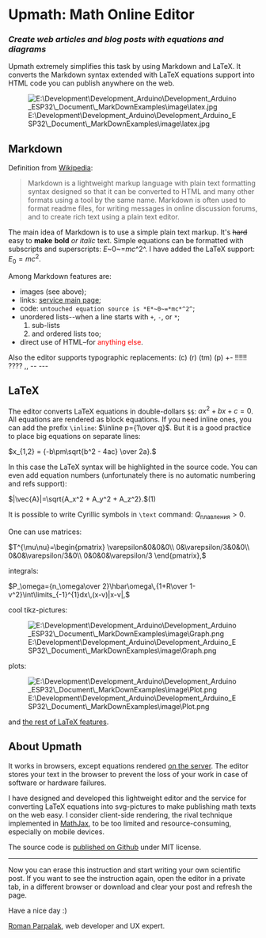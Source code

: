 = Upmath: Math Online Editor =

=== ''Create web articles and blog posts with equations and diagrams'' ===

Upmath extremely simplifies this task by using Markdown and LaTeX. It converts the Markdown syntax extended with LaTeX equations support into HTML code you can publish anywhere on the web.

[[File:E:\Development\Development_Arduino\Development_Arduino_ESP32\_Document\_MarkDownExamples\image\latex.jpg|thumb|none]]

== Markdown ==

Definition from [https://en.wikipedia.org/wiki/Markdown Wikipedia]:

<blockquote>Markdown is a lightweight markup language with plain text formatting syntax designed so that it can be converted to HTML and many other formats using a tool by the same name. Markdown is often used to format readme files, for writing messages in online discussion forums, and to create rich text using a plain text editor.
</blockquote>
The main idea of Markdown is to use a simple plain text markup. It's <s>hard</s> easy to '''make''' '''bold''' ''or'' ''italic'' text. Simple equations can be formatted with subscripts and superscripts: ''E''~0~=''mc''^2^. I have added the LaTeX support: <math display="inline">E_0=mc^2</math>.

Among Markdown features are:

* images (see above);
* links: [[|service main page]];
* code: <code>untouched equation source is *E*~0~=*mc*^2^</code>;
* unordered lists--when a line starts with <code>+</code>, <code>-</code>, or <code>*</code>;
*# sub-lists
*# and ordered lists too;
* direct use <nobr>of HTML</nobr>–for <span style="color: red">anything else</span>. 

Also the editor supports typographic replacements: (c) (r) (tm) (p) +- !!!!!! ???? ,, -- ---

== LaTeX ==

The editor converts LaTeX equations in double-dollars <code>$$</code>: <math display="inline">ax^2+bx+c=0</math>. All equations are rendered as block equations. If you need inline ones, you can add the prefix <code>\inline</code>: <math display="inline">\inline p={1\over q}</math>. But it is a good practice to place big equations on separate lines:

<math display="inline">x_{1,2} = {-b\pm\sqrt{b^2 - 4ac} \over 2a}.</math>

In this case the LaTeX syntax will be highlighted in the source code. You can even add equation numbers (unfortunately there is no automatic numbering and refs support):

<math display="inline">|\vec{A}|=\sqrt{A_x^2 + A_y^2 + A_z^2}.</math>(1)

It is possible to write Cyrillic symbols in <code>\text</code> command: <math display="inline">Q_\text{плавления}>0</math>.

One can use matrices:

<math display="inline">T^{\mu\nu}=\begin{pmatrix}
\varepsilon&0&0&0\\
0&\varepsilon/3&0&0\\
0&0&\varepsilon/3&0\\
0&0&0&\varepsilon/3
\end{pmatrix},</math>

integrals:

<math display="inline">P_\omega={n_\omega\over 2}\hbar\omega\,{1+R\over 1-v^2}\int\limits_{-1}^{1}dx\,(x-v)|x-v|,</math>

cool tikz-pictures:

[[File:E:\Development\Development_Arduino\Development_Arduino_ESP32\_Document\_MarkDownExamples\image\Graph.png|thumb|none]]

plots:

[[File:E:\Development\Development_Arduino\Development_Arduino_ESP32\_Document\_MarkDownExamples\image\Plot.png|thumb|none]]

and [https://en.wikibooks.org/wiki/LaTeX/Mathematics the rest of LaTeX features].

== About Upmath ==

It works in browsers, except equations rendered [[/tex.s2cms.com/|on the server]]. The editor stores your text in the browser to prevent the loss of your work in case of software or hardware failures.

I have designed and developed this lightweight editor and the service for converting LaTeX equations into svg-pictures to make publishing math texts on the web easy. I consider client-side rendering, the rival technique implemented in [https://www.mathjax.org/ MathJax], to be too limited and resource-consuming, especially on mobile devices.

The source code is [https://github.com/parpalak/upmath.me published on Github] under MIT license.


-----

Now you can erase this instruction and start writing your own scientific post. If you want to see the instruction again, open the editor in a private tab, in a different browser or download and clear your post and refresh the page.

Have a nice day :)

[https://written.ru/ Roman Parpalak], web developer and UX expert.

